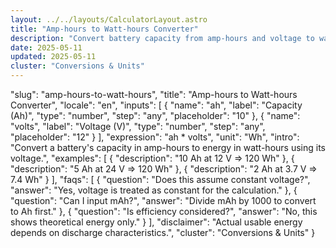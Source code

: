 ```yaml
---
layout: ../../layouts/CalculatorLayout.astro
title: "Amp-hours to Watt-hours Converter"
description: "Convert battery capacity from amp-hours and voltage to watt-hours."
date: 2025-05-11
updated: 2025-05-11
cluster: "Conversions & Units"
---
```


  "slug": "amp-hours-to-watt-hours",
  "title": "Amp-hours to Watt-hours Converter",
  "locale": "en",
  "inputs": [
    { "name": "ah", "label": "Capacity (Ah)", "type": "number", "step": "any", "placeholder": "10" },
    { "name": "volts", "label": "Voltage (V)", "type": "number", "step": "any", "placeholder": "12" }
  ],
  "expression": "ah * volts",
  "unit": "Wh",
  "intro": "Convert a battery's capacity in amp-hours to energy in watt-hours using its voltage.",
  "examples": [
    { "description": "10 Ah at 12 V ⇒ 120 Wh" },
    { "description": "5 Ah at 24 V ⇒ 120 Wh" },
    { "description": "2 Ah at 3.7 V ⇒ 7.4 Wh" }
  ],
  "faqs": [
    { "question": "Does this assume constant voltage?", "answer": "Yes, voltage is treated as constant for the calculation." },
    { "question": "Can I input mAh?", "answer": "Divide mAh by 1000 to convert to Ah first." },
    { "question": "Is efficiency considered?", "answer": "No, this shows theoretical energy only." }
  ],
  "disclaimer": "Actual usable energy depends on discharge characteristics.",
  "cluster": "Conversions & Units"
}

<Calculator schema={schema} />
